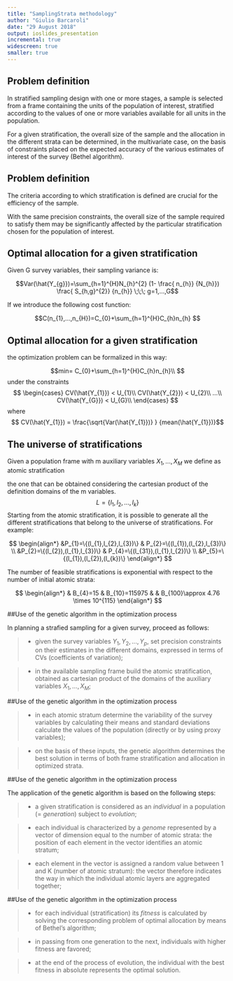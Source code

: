 ```yaml
---
title: "SamplingStrata methodology"
author: "Giulio Barcaroli"
date: "29 August 2018"
output: ioslides_presentation
incremental: true
widescreen: true
smaller: true
---
```


## Problem definition

In stratified sampling design with one or more stages, a sample is selected from a frame containing the units of the population of interest, stratified according to the values of one or more variables available for all units in the population.

For a given stratification, the overall size of the sample and the allocation in the different strata can be determined, in the multivariate case, on the basis of constraints placed on the expected accuracy of the various estimates of interest of the survey (Bethel algorithm).

## Problem definition 

The criteria according to which stratification is defined are crucial for the efficiency of the sample.

With the same precision constraints, the overall size of the sample required to satisfy them may be significantly affected by the particular stratification chosen for the population of interest.

## Optimal allocation for a given stratification {.smaller}

Given G survey variables, their sampling variance is:

$$Var(\hat{Y_{g}})=\sum_{h=1}^{H}N_{h}^{2} (1- \frac{ 
  n_{h}}
  {N_{h}}) \frac{ 
  S_{h,g}^{2}}
  {n_{h}} \;\;\;  g=1,...,G$$ 

If we introduce the following cost function:

$$C(n_{1},...,n_{H})=C_{0}+\sum_{h=1}^{H}C_{h}n_{h} $$

## Optimal allocation for a given stratification {.smaller}

the optimization problem can be formalized in this way:

$$min= C_{0}+\sum_{h=1}^{H}C_{h}n_{h}\\ $$
under the constraints
$$ 
\begin{cases} 
CV(\hat{Y_{1}}) < U_{1}\\ 
CV(\hat{Y_{2}}) < U_{2}\\
...\\
CV(\hat{Y_{G}}) < U_{G}\\
\end{cases}
$$
where
$$ CV(\hat{Y_{1}}) = \frac{\sqrt{Var(\hat{Y_{1}})} } {mean(\hat{Y_{1}})}$$

## The universe of stratifications {.smaller}

Given a population frame with m auxiliary variables 
$X_{1},..., X_{M}$ 
we define as atomic stratification

the one that can be obtained considering the cartesian product of the definition domains of the m variables.
$$L=\{l_{1},l_{2},...,l_{k}\}$$
Starting from the atomic stratification, it is possible to generate all the different stratifications that belong to the universe of stratifications. For example:

$$
\begin{align*}
&P_{1}=\{(l_{1},l_{2},l_{3})\} & P_{2}=\{(l_{1}),(l_{2},l_{3})\} \\
&P_{2}=\{(l_{2}),(l_{1},l_{3})\} & P_{4}=\{(l_{31}),(l_{1},l_{2})\} \\
&P_{5}=\{(l_{1}),(l_{2}),(l_{k})\}
\end{align*}
$$

The number of feasible stratifications  is exponential with respect to the number of initial atomic strata:

$$
\begin{align*}
& B_{4}=15 & B_{10}=115975 &
& B_{100}\approx 4.76 \times 10^{115} 
\end{align*}
$$

##Use of the genetic algorithm in the optimization process

In planning a strafied sampling for a given survey, proceed as follows:

> - given the survey variables $Y_{1},Y_{2},...,Y_{p}$, set precision constraints on their estimates in the different domains, expressed in terms of CVs (coefficients of variation);

> - in the available sampling frame build the atomic stratification, obtained as cartesian product of the domains of the auxiliary variables $X_{1},...,X_{M}$;

##Use of the genetic algorithm in the optimization process

> - in each atomic stratum determine the variability of the survey variables by calculating their means and standard deviations calculate the values of the population (directly or by using proxy variables);

> - on the basis of these inputs, the genetic algorithm determines the best solution in terms of both frame stratification and allocation in optimized strata.

##Use of the genetic algorithm in the optimization process

The application of the genetic algorithm is based on the following steps:

> - a given stratification is considered as an _individual_ in a population (= _generation_) subject to _evolution_;

> - each individual is characterized by a _genome_ represented by a vector of dimension equal to the number of atomic strata: the position of each element in the vector identifies an atomic stratum;

> - each element in the vector is assigned a random value between 1 and K (number of atomic stratum): the vector therefore indicates the way in which the individual atomic layers are aggregated together;


##Use of the genetic algorithm in the optimization process


> - for each individual (stratification) its _fitness_ is calculated by solving the corresponding problem of optimal allocation by means of Bethel's algorithm;

> - in passing from one generation to the next, individuals with higher fitness are favored;

> - at the end of the process of evolution, the individual with the best fitness in absolute represents the optimal solution.

